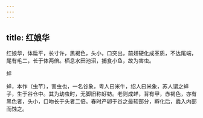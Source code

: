 ```yaml
---
---
---
```

title: 红娘华
---



红娘华，体扁平，长寸许，黑褐色，头小，口突出，前翅硬化成革质，不达尾端，尾有毛二，长于体两倍。栖息水田池沼，捕食小鱼，故为害虫。

蛘

蛘，本作（虫芊），害虫也，一名谷象，粤人曰米牛，绍人曰米象，苏人谓之蛘子，生于谷仓中。其为幼虫时，无脚旧称虸蚄。老则成蛘，背有甲，赤褐色，亦有黑色者，头小，口吻长于头者二倍。春时产卵于谷之最软部分，孵化后，蠹入内部而蚀之。